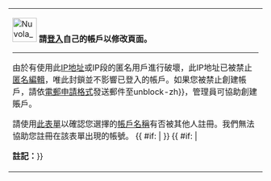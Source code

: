 {| style="background-color:#F9F9F9; border:1px solid #A00; padding:5px;"
|[[Image:Nuvola apps kgpg.svg|48px]] '''請[[Special:Userlogin|登入]]自己的帳戶以修改頁面。'''
<hr />
由於有使用此[[IP地址]]或IP段的匿名用戶進行破壞，此IP地址已被禁止[[Wikipedia:用戶#匿名用户|匿名編輯]]，唯此封鎖並不影響已登入的帳戶。如果您被禁止創建帳戶，請依[[Wikipedia:IPBEMAIL|電郵申請格式]]發送郵件至{{{{{|safesubst:}}}unblock-zh}}，管理員可協助創建賬戶。

請使用[[Special:CentralAuth|此表單]]以確認您選擇的[[Wikipedia:用戶名|帳戶名稱]]有否被其他人註冊。我們無法協助您註冊在該表單出現的帳號。 {{ {{{|safesubst:}}}#if: {{{sig|}}} | {{{sig}}}}}
{{ {{{|safesubst:}}}#if: {{{1|}}} | <p>'''註記：'''{{{1}}}}}
|}<!-- Template:Anonblock --><noinclude>
{{Documentation}}
</noinclude>